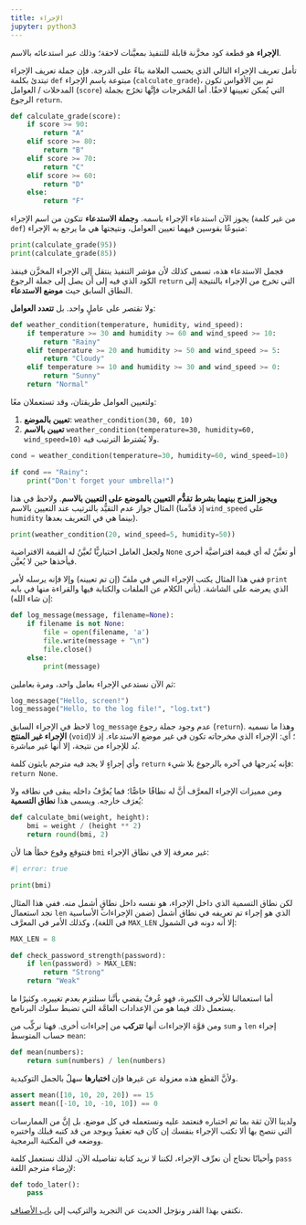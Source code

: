 ```yaml
---
title: الإجراء
jupyter: python3
---
```


**الإجراء** هو قطعة كود مخزَّنة قابلة للتنفيذ بمعيَّنات لاحقة؛ وذلك عبر استدعائه بالاسم.

تأمل تعريف الإجراء التالي الذي يحسب العلامة بناءً على الدرجة. فإن جملة تعريف الإجراء تبتدئ بكلمة `def` مبتوعة باسم الإجراء (`calculate_grade`)، ثم بين الأقواس تكون المدخلات / العوامل (`score`) التي يُمكن تعيينها لاحقًا. أما المُخرجات فإنَّها تخرُج بجملة الرجوع `return`.

```python
def calculate_grade(score):
    if score >= 90:
        return "A"
    elif score >= 80:
        return "B"
    elif score >= 70:
        return "C"
    elif score >= 60:
        return "D"
    else:
        return "F"
```

يجوز الآن استدعاء الإجراء باسمه. و**جملة الاستدعاء** تتكون من اسم الإجراء (من غير كلمة `def`) متبوعًا بقوسين فيهما تعيين العوامل، ونتيجتها هي ما يرجع به الإجراء:

```python
print(calculate_grade(95))
print(calculate_grade(85))
```

فجمل الاستدعاء هذه، تسمى كذلك لأن مؤشر التنفيذ ينتقل إلى الإجراء المخزَّن فينفذ الكود الذي فيه إلى أن يصل إلى جملة الرجوع `return` التي تخرج من الإجراء بالنتيجة إلى النطاق السابق حيث **موضع الاستدعاء**.

ولا تقتصر على عاملٍ واحد. بل **تتعدد العوامل**:

```python
def weather_condition(temperature, humidity, wind_speed):
    if temperature >= 30 and humidity >= 60 and wind_speed >= 10:
        return "Rainy"
    elif temperature >= 20 and humidity >= 50 and wind_speed >= 5:
        return "Cloudy"
    elif temperature >= 10 and humidity >= 30 and wind_speed >= 0:
        return "Sunny"
    return "Normal"
```

ولتعيين العوامل طريقتان، وقد تستعملان معًا:

1. **تعيين بالموضع**: `weather_condition(30, 60, 10)`
2. **تعيين بالاسم** `weather_condition(temperature=30, humidity=60, wind_speed=10)` ولا يُشترط الترتيب فيه.

```python
cond = weather_condition(temperature=30, humidity=60, wind_speed=10)

if cond == "Rainy":
    print("Don't forget your umbrella!")
```

**ويجوز المزج بينهما بشرط تقدُّم التعيين بالموضع على التعيين بالاسم**. ولاحظ في هذا المثال جواز عدم التقيُّد بالترتيب عند التعيين بالاسم (إذ قدَّمنا `wind_speed` على `humidity` بينما هي في التعريف بعدها).

```python
print(weather_condition(20, wind_speed=5, humidity=50))
```

ولجعل العامل اختياريًّا تُعيَّنُ له القيمة الافتراضية `None` أو تعيَّنُ له أي قيمة افتراضيَّة أخرى فيأخذها حين لا يُعيَّن.

ففي هذا المثال يكتب الإجراء النص في ملفّ (إن تم تعيينه) وإلا فإنه يرسله لأمر `print` الذي يعرضه على الشاشة. (يأتي الكلام عن الملفات والكتابة فيها والقراءة منها في بابه إن شاء الله):

```python
def log_message(message, filename=None):
    if filename is not None:
        file = open(filename, 'a')
        file.write(message + "\n")
        file.close()
    else:
        print(message)
```

ثم الآن نستدعي الإجراء بعامل واحد، ومرة بعاملين:

```python
log_message("Hello, screen!")
log_message("Hello, to the log file!", "log.txt")
```

لاحظ في الإجراء السابق `log_message` عدم وجود جملة رجوع (`return`). وهذا ما نسميه **الإجراء غير المنتج** (`void`)؛ أي: الإجراء الذي مخرجاته تكون في غير موضع الاستدعاء. إذ لا بُد للإجراء من نتيجة، إلا أنها غير مباشرة.

وأي إجراءٍ لا يجد فيه مترجم بايثون كلمة `return` فإنه يُدرجها في آخره بالرجوع بلا شيء: `return None`.

ومن مميزات الإجراء المعرَّف أنَّ له نطاقًا خاصًّا؛ فما يُعرَّفُ داخله يبقى في نطاقه ولا يُعرَف خارجه. ويسمى هذا **نطاق التسمية**:

```python
def calculate_bmi(weight, height):
    bmi = weight / (height ** 2)
    return round(bmi, 2)
```

فنتوقع وقوع خطأ هنا لأن `bmi` غير معرفة إلا في نطاق الإجراء:

```python
#| error: true

print(bmi)
```

لكن نطاق التسمية الذي داخل الإجراء، هو نفسه داخل نطاقٍ أشمل منه. ففي هذا المثال نجد استعمال `len` الذي هو إجراء تم تعريفه في نطاق أشمل (ضمن الإجراءات الأساسية في اللغة)، وكذلك الأمر في المعرَّف `MAX_LEN` إلا أنه دونه في الشمول:

```python
MAX_LEN = 8

def check_password_strength(password):
    if len(password) > MAX_LEN:
        return "Strong"
    return "Weak"
```

أما استعمالنا للأحرف الكبيرة، فهو عُرفٌ يقضي بأنَّنا سنلتزم بعدم تغييره. وكثيرًا ما يستعمل ذلك فيما هو من الإعدادات العامَّة التي تضبط سلوك البرنامج.

ومن قوَّة الإجراءات أنها **تتركب** من إجراءات أخرى. فهنا نركِّب من `sum` و `len` إجراء حساب المتوسط `mean`:

```python
def mean(numbers):
    return sum(numbers) / len(numbers)
```

ولأنَّ القطع هذه معزولة عن غيرها فإن **اختبارها** سهلٌ بالجمل التوكيدية.

```python
assert mean([10, 10, 20, 20]) == 15
assert mean([-10, 10, -10, 10]) == 0
```

ولدينا الآن ثقة بما تم اختباره فنعتمد عليه ونستعمله في كل موضع. بل إنَّ من الممارسات التي ننصح بها ألا تكتب الإجراء بنفسك إن كان فيه تعقيدٌ ويوجد من قد كتبه قبلك واختبره ووضعه في المكتبة البرمجية.

وأحيانًا نحتاج أن نعرِّف الإجراء، لكننا لا نريد كتابة تفاصيله الآن. لذلك نستعمل كلمة `pass` لإرضاء مترجم اللغة:

```python
def todo_later():
    pass
```

نكتفي بهذا القدر ونؤجل الحديث عن التجريد والتركيب إلى [باب الأصناف](14_classes.qmd).